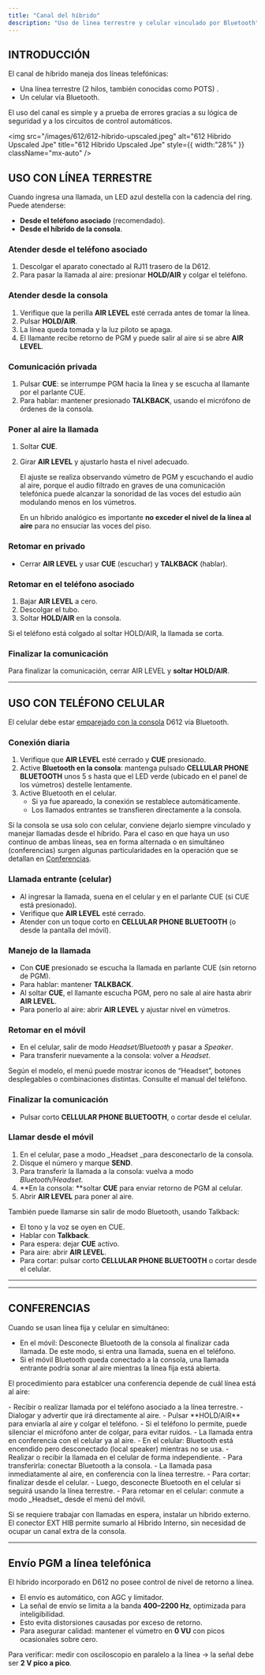 ```yaml
---
title: "Canal del híbrido"
description: "Uso de linea terrestre y celular vinculado por Bluetooth"
---
```


## INTRODUCCIÓN

El canal de híbrido maneja dos líneas telefónicas:

- Una línea terrestre (2 hilos, también conocidas como <Tooltip tip="Public Old Telephonic System">POTS</Tooltip>) .
- Un celular vía Bluetooth.

El uso del canal es simple y a prueba de errores gracias a su lógica de seguridad y a los circuitos de control automáticos.

<img
  src="/images/612/612-hibrido-upscaled.jpeg"
  alt="612 Hibrido Upscaled Jpe"
  title="612 Hibrido Upscaled Jpe"
  style={{ width:"28%" }}
  className="mx-auto"
/>

## USO CON LÍNEA TERRESTRE 

Cuando ingresa una llamada, un LED azul destella con la cadencia del ring. Puede atenderse:

- **Desde el teléfono asociado** (recomendado).
- **Desde el híbrido de la consola**.

### Atender desde el teléfono asociado

1. Descolgar el aparato conectado al RJ11 trasero de la D612.
2. Para pasar la llamada al aire: presionar **HOLD/AIR** y colgar el teléfono.

### Atender desde la consola

1. Verifique que la perilla **AIR LEVEL** esté cerrada antes de tomar la línea.
2. Pulsar **HOLD/AIR**.
3. La línea queda tomada y la luz piloto se apaga.
4. El llamante recibe retorno de PGM y puede salir al aire si se abre **AIR LEVEL**.

### Comunicación privada

1. Pulsar **CUE**: se interrumpe PGM hacia la línea y se escucha al llamante por el parlante CUE.
2. Para hablar: mantener presionado **TALKBACK**, usando el micrófono de órdenes de la consola.

### Poner al aire la llamada

1. Soltar **CUE**.
2. Girar **AIR LEVEL** y ajustarlo hasta el nivel adecuado.

   <Tip>
     El ajuste se realiza observando vúmetro de PGM y escuchando el audio al aire, porque el audio filtrado en graves de una comunicación telefónica puede alcanzar la sonoridad de las voces del estudio aún modulando menos en los vúmetros.

     En un híbrido analógico es importante **no exceder el nivel de la línea al aire** para no ensuciar las voces del piso.
   </Tip>

### Retomar en privado

- Cerrar **AIR LEVEL** y usar **CUE** (escuchar) y **TALKBACK** (hablar).

### Retomar en el teléfono asociado

1. Bajar **AIR LEVEL** a cero.
2. Descolgar el tubo.
3. Soltar **HOLD/AIR** en la consola.

<Note>
  Si el teléfono está colgado al soltar HOLD/AIR, la llamada se corta.
</Note>

### Finalizar la comunicación

Para finalizar la comunicación, cerrar AIR LEVEL y **soltar HOLD/AIR**.

---

## USO CON TELÉFONO CELULAR

El celular debe estar [emparejado con la consola](/es/612/612-telco) D612 vía Bluetooth.

### Conexión diaria

1. Verifique que **AIR LEVEL** esté cerrado y **CUE** presionado.
2. Active **Bluetooth en la consola**: mantenga pulsado **CELLULAR PHONE BLUETOOTH** unos 5 s hasta que el LED verde (ubicado en el panel de los vúmetros) destelle lentamente.
3. Active Bluetooth en el celular.
   - Si ya fue apareado, la conexión se restablece automáticamente.
   - Los llamados entrantes se transfieren directamente a la consola.

Si la consola se usa solo con celular, conviene dejarlo siempre vinculado y manejar llamadas desde el híbrido.  Para el caso en que haya un uso continuo de ambas líneas, sea en forma alternada o en simultáneo (conferencias) surgen algunas particularidades en la operación que se detallan en [Conferencias](#conferencias)_._

### Llamada entrante (celular)

- Al ingresar la llamada, suena en el celular y en el parlante CUE (si CUE está presionado).
- Verifique que **AIR LEVEL** esté cerrado.
- Atender con un toque corto en **CELLULAR PHONE BLUETOOTH** (o desde la pantalla del móvil).

### Manejo de la llamada

- Con **CUE** presionado se escucha la llamada en parlante CUE (sin retorno de PGM).
- Para hablar: mantener **TALKBACK**.
- Al soltar **CUE**, el llamante escucha PGM, pero no sale al aire hasta abrir **AIR LEVEL**.
- Para ponerlo al aire: abrir **AIR LEVEL** y ajustar nivel en vúmetros.

### Retomar en el móvil

- En el celular, salir de modo _Headset/Bluetooth_ y pasar a _Speaker_.
- Para transferir nuevamente a la consola: volver a _Headset_.

<Note>
  Según el modelo, el menú puede mostrar iconos de “Headset”, botones desplegables o combinaciones distintas. Consulte el manual del teléfono.
</Note>

### Finalizar la comunicación

- Pulsar corto **CELLULAR PHONE BLUETOOTH**, o cortar desde el celular.

### Llamar desde el móvil

1. En el celular, pase a modo \_Headset \_para desconectarlo de la consola.
2. Disque el número y marque **SEND**.
3. Para transferir la llamada a la consola: vuelva a modo _Bluetooth/Headset_.
4. \*\*En la consola: \*\*soltar **CUE** para enviar retorno de PGM al celular.
5. Abrir **AIR LEVEL** para poner al aire.

<Info>
  También puede llamarse sin salir de modo Bluetooth, usando Talkback:

  - El tono y la voz se oyen en CUE.
  - Hablar con **Talkback**.
  - Para espera: dejar **CUE** activo.
  - Para aire: abrir **AIR LEVEL**.
  - Para cortar: pulsar corto **CELLULAR PHONE BLUETOOTH** o cortar desde el celular.
</Info>

---

---

## CONFERENCIAS

Cuando se usan línea fija y celular en simultáneo:

- En el móvil: Desconecte Bluetooth de la consola al finalizar cada llamada. De este modo, si entra una llamada, suena en el teléfono.
- Si el móvil Bluetooth queda conectado a la consola, una llamada entrante podría sonar al aire mientras la línea fija está abierta.

El procedimiento para establcer una conferencia depende de cuál línea está al aire:

<Tabs>
  <Tab title="Estando al aire el teléfono móvil">
    - Recibir o realizar llamada por el teléfono asociado a la línea terrestre.
    - Dialogar y advertir que irá directamente al aire.
    - Pulsar **HOLD/AIR** para enviarla al aire y colgar el teléfono.
    - Si el teléfono lo permite, puede silenciar el micrófono anter de colgar, para evitar ruidos.
    - La llamada entra en conferencia con el celular ya al aire.
  </Tab>
  <Tab title="Estando al aire la línea terrestre">
    - En el celular: Bluetooth está encendido pero desconectado (local speaker) mientras no se usa.
    - Realizar o recibir la llamada en el celular de forma independiente.
    - Para transferirla: conectar Bluetooth a la consola.
    - La llamada pasa inmediatamente al aire, en conferencia con la línea terrestre.
    - Para cortar: finalizar desde el celular.
    - Luego, desconecte Bluetooth en el celular si seguirá usando la línea terrestre.
    - Para retomar en el celular: conmute a modo _Headset_ desde el menú del móvil.
  </Tab>
</Tabs>

Si se requiere trabajar con llamadas en espera, instalar un híbrido externo. El conector EXT HIB permite sumarlo al Híbrido Interno, sin necesidad de ocupar un canal extra de la consola.

---

## Envío PGM a línea telefónica

El híbrido incorporado en D612 no posee control de nivel de retorno a línea.

- El envío es automático, con AGC y limitador.
- La señal de envío se limita a la banda **400–2200 Hz**, optimizada para inteligibilidad.
- Esto evita distorsiones causadas por exceso de retorno.
- Para asegurar calidad: mantener el vúmetro en **0 VU** con picos ocasionales sobre cero.

Para verificar: medir con osciloscopio en paralelo a la línea → la señal debe ser **2 V pico a pico**.